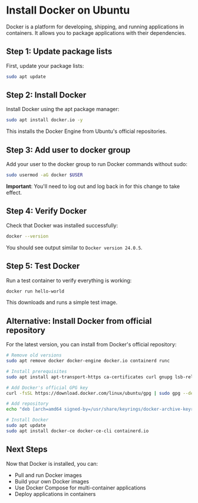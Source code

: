 # Install Docker on Ubuntu

Docker is a platform for developing, shipping, and running applications in containers. It allows you to package applications with their dependencies.

## Step 1: Update package lists

First, update your package lists:

```bash
sudo apt update
```

## Step 2: Install Docker

Install Docker using the apt package manager:

```bash
sudo apt install docker.io -y
```

This installs the Docker Engine from Ubuntu's official repositories.

## Step 3: Add user to docker group

Add your user to the docker group to run Docker commands without sudo:

```bash
sudo usermod -aG docker $USER
```

**Important**: You'll need to log out and log back in for this change to take effect.

## Step 4: Verify Docker

Check that Docker was installed successfully:

```bash
docker --version
```

You should see output similar to `Docker version 24.0.5`.

## Step 5: Test Docker

Run a test container to verify everything is working:

```bash
docker run hello-world
```

This downloads and runs a simple test image.

## Alternative: Install Docker from official repository

For the latest version, you can install from Docker's official repository:

```bash
# Remove old versions
sudo apt remove docker docker-engine docker.io containerd runc

# Install prerequisites
sudo apt install apt-transport-https ca-certificates curl gnupg lsb-release

# Add Docker's official GPG key
curl -fsSL https://download.docker.com/linux/ubuntu/gpg | sudo gpg --dearmor -o /usr/share/keyrings/docker-archive-keyring.gpg

# Add repository
echo "deb [arch=amd64 signed-by=/usr/share/keyrings/docker-archive-keyring.gpg] https://download.docker.com/linux/ubuntu $(lsb_release -cs) stable" | sudo tee /etc/apt/sources.list.d/docker.list > /dev/null

# Install Docker
sudo apt update
sudo apt install docker-ce docker-ce-cli containerd.io
```

## Next Steps

Now that Docker is installed, you can:
- Pull and run Docker images
- Build your own Docker images
- Use Docker Compose for multi-container applications
- Deploy applications in containers 